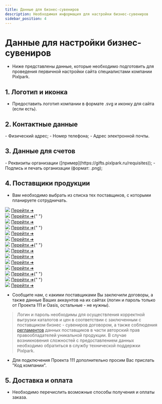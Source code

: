 ```yaml
---
title: Данные для бизнес-сувениров
description: Необходимая информация для настройки бизнес-сувениров
sidebar_position: 4
---
```



# Данные для настройки бизнес-сувениров
* Ниже представлены данные, которые необходимо подготовить для проведения первичной настройки сайта специалистами компании Pixlpark.

## 1. Логотип и иконка
* Предоставить логотип компании в формате .svg и иконку для сайта (если есть).

## 2. Контактные данные
<div class="list">
- Физический адрес;
- Номер телефона;
- Адрес электронной почты.
</div>

## 3. Данные для счетов
<div class="list">
- Реквизиты организации ([пример](https://gifts.pixlpark.ru/requisites));
- Подпись и печать организации (формат: .png);
</div>

## 4. Поставщики продукции
* Вам необходимо выбрать из списка тех поставщиков, с которыми планируете сотрудничать.<br/>

<div class="gifts-data--wrapper">
<div class="gifts-data--catalog-list">
  <div class="gifts-data--catalog-item">
    <img src={catalog_1}></img>
    <a href="https://gifts.ru/">Перейти ➜</a>
  </div>
  <div class="gifts-data--catalog-item">
    <img src={catalog_2}></img>
    <a href="https://happygifts.ru/">Перейти ➜</a>{" "}
  </div>
  <div class="gifts-data--catalog-item">
    <img src={catalog_3}></img>
    <a href="https://www.oasiscatalog.com/">Перейти ➜</a>
  </div>
  <div class="gifts-data--catalog-item">
    <img src={catalog_4}></img>
    <a href="https://www.oceangifts.ru/">Перейти ➜</a>{" "}
  </div>
  <div class="gifts-data--catalog-item">
    <img src={catalog_5}></img>
    <a href="https://www.stan.su/">Перейти ➜</a>
  </div>
  <div class="gifts-data--catalog-item">
    <img src={catalog_6}></img>
    <a href="https://xindaorussia.ru/">Перейти ➜</a>
  </div>
  <div class="gifts-data--catalog-item">
    <img src={catalog_7}></img>
    <a href="https://portobello.ru/">Перейти ➜</a>{" "}
  </div>
  <div class="gifts-data--catalog-item">
    <img src={catalog_8}></img>
    <a href="https://midoceanbrands.ru/">Перейти ➜</a>
  </div>
  <div class="gifts-data--catalog-item">
    <img src={catalog_9}></img>
    <a href="https://vivagifts.ru/">Перейти ➜</a>
  </div>
  <div class="gifts-data--catalog-item">
    <img src={catalog_10}></img> <a href="https://topcatalog.ru/">Перейти ➜</a>
  </div>
  <div class="gifts-data--catalog-item">
    <img src={catalog_11}></img>
    <a href="https://artbottle.ru/">Перейти ➜</a>
  </div>
  <div class="gifts-data--catalog-item">
    <img src={catalog_12}></img>
    <a href="https://printsklad.ru/">Перейти ➜</a>{" "}
  </div>
  <div class="gifts-data--catalog-item">
    <img src={catalog_13}></img>
    <a href="https://artegifts.by/">Перейти ➜</a>{" "}
  </div>
  <div class="gifts-data--catalog-item">
    <img src={catalog_14}></img>
    <a href="https://www.center-prestige.ru/">Перейти ➜</a>
  </div>
</div>
</div>

* Сообщите нам, с какими поставщиками Вы заключили договоры, а также данные Ваших аккаунтов на их сайтах (логин и пароль только от Проекта 111 и Oasis, остальные - не нужны).
> Логин и пароль необходимы для осуществления корректной выгрузки каталогов и цен в соответствии с заключенным с поставщиком бизнес - сувениров договором, а также соблюдения [регламентов](https://gifts.ru/copyright) данных поставщиков в части авторский прав правообладателей уникальной продукции. В случае возникновения сложностей с предоставлением данных необходимо обратиться в службу технической поддержки Pixlpark.
* Для подключения Проекта 111 дополнительно просим Вас прислать "Код компании".

## 5. Доставка и оплата
* Необходимо перечислить возможные способы получения и оплаты заказа.